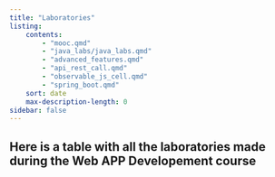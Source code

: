 ```yaml
---
title: "Laboratories"
listing:
    contents:
        - "mooc.qmd"
        - "java_labs/java_labs.qmd"
        - "advanced_features.qmd"
        - "api_rest_call.qmd"
        - "observable_js_cell.qmd"
        - "spring_boot.qmd"
    sort: date
    max-description-length: 0    
sidebar: false      
---
```


Here is a table with all the laboratories made during the Web APP Developement course
---